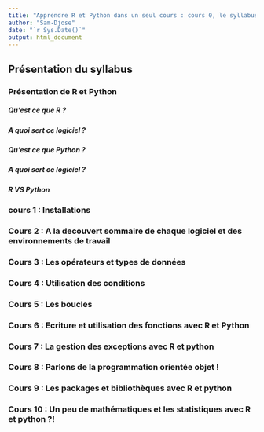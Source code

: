 ```yaml
---
title: "Apprendre R et Python dans un seul cours : cours 0, le syllabus - Learn R and Python in one course : course 0, the syllabus"
author: "Sam-Djose"
date: "`r Sys.Date()`"
output: html_document
---
```

 
## Présentation du syllabus

### Présentation de R et Python

##### Qu'est ce que R ?
##### A quoi sert ce logiciel ?

##### Qu'est ce que Python ?
##### A quoi sert ce logiciel ?

##### R VS Python

### cours 1 :  Installations

### Cours 2 : A la decouvert sommaire de chaque logiciel et des environnements de travail

### Cours 3 : Les opérateurs et types de données 

### Cours 4 : Utilisation des conditions

### Cours 5 : Les boucles 

### Cours 6 : Ecriture et utilisation des fonctions avec R et Python

### Cours 7 : La gestion des exceptions avec R et python

### Cours 8 : Parlons de la programmation orientée objet !

### Cours 9 : Les packages et bibliothèques avec R et python

### Cours 10 : Un peu de mathématiques et les statistiques avec R et python ?!

